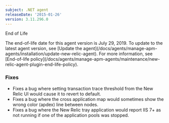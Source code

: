 ```yaml
---
subject: .NET agent
releaseDate: '2015-01-26'
version: 3.11.296.0
---
```


End of Life

<Callout variant="important">
  The end-of-life date for this agent version is July 29, 2019. To update to the latest agent version, see [Update the agent](/docs/agents/manage-apm-agents/installation/update-new-relic-agent). For more information, see [End-of-life policy](/docs/agents/manage-apm-agents/maintenance/new-relic-agent-plugin-end-life-policy).
</Callout>

### Fixes

* Fixes a bug where setting transaction trace threshold from the New Relic UI would cause it to revert to default.
* Fixes a bug where the cross application map would sometimes show the wrong color (apdex) line between nodes.
* Fixes a bug where the New Relic tray application would report IIS 7+ as not running if one of the application pools was stopped.
